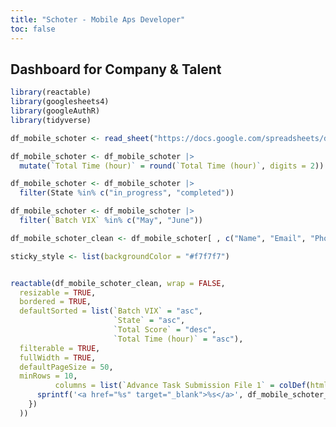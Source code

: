 ```yaml
---
title: "Schoter - Mobile Aps Developer"
toc: false
---
```


## Dashboard for Company & Talent

```r
library(reactable)
library(googlesheets4)
library(googleAuthR)
library(tidyverse)
```

```r
df_mobile_schoter <- read_sheet("https://docs.google.com/spreadsheets/d/1RerHdBoLFaGksAgZm5RRwXOA8lpqe8YIadRnHEatL7c", range = "Schoter - Mobile Aps Developer")
```

```r

df_mobile_schoter <- df_mobile_schoter |> 
  mutate(`Total Time (hour)` = round(`Total Time (hour)`, digits = 2))

df_mobile_schoter <- df_mobile_schoter |> 
  filter(State %in% c("in_progress", "completed"))

df_mobile_schoter <- df_mobile_schoter |> 
  filter(`Batch VIX` %in% c("May", "June"))

df_mobile_schoter_clean <- df_mobile_schoter[ , c("Name", "Email", "Phone Number", "Batch VIX", "State", "Advance Task Submission File 1", "Total Score", "Total Time (hour)")]
```

```r

sticky_style <- list(backgroundColor = "#f7f7f7")


reactable(df_mobile_schoter_clean, wrap = FALSE,
  resizable = TRUE,
  bordered = TRUE,
  defaultSorted = list(`Batch VIX` = "asc",
                       `State` = "asc",
                       `Total Score` = "desc", 
                       `Total Time (hour)` = "asc"),
  filterable = TRUE, 
  fullWidth = TRUE,
  defaultPageSize = 50,
  minRows = 10,
          columns = list(`Advance Task Submission File 1` = colDef(html = TRUE, cell = function(value, index) {
      sprintf('<a href="%s" target="_blank">%s</a>', df_mobile_schoter_clean$`Advance Task Submission File 1`[index], value)
    })
  ))
```
